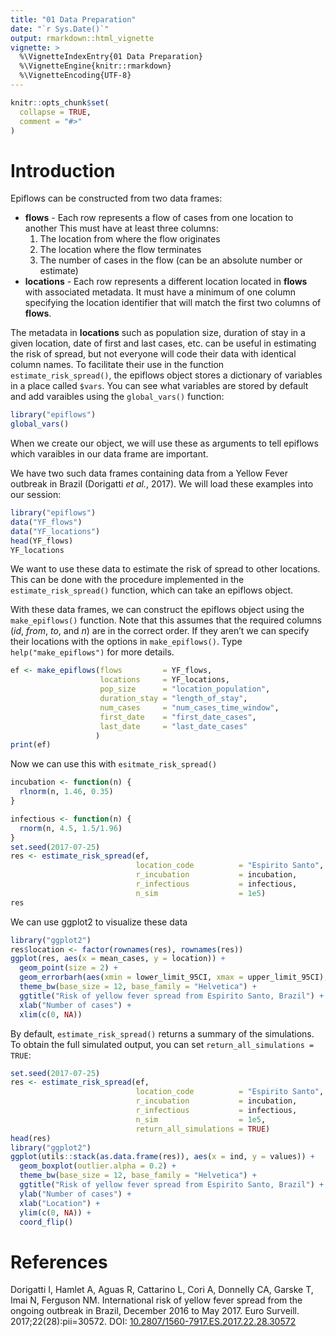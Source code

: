 ```yaml
---
title: "01 Data Preparation"
date: "`r Sys.Date()`"
output: rmarkdown::html_vignette
vignette: >
  %\VignetteIndexEntry{01 Data Preparation}
  %\VignetteEngine{knitr::rmarkdown}
  %\VignetteEncoding{UTF-8}
---
```


```r
knitr::opts_chunk$set(
  collapse = TRUE,
  comment = "#>"
)
```

# Introduction

Epiflows can be constructed from two data frames:

 - **flows** - Each row represents a flow of cases from one location to another
   This must have at least three columns:
     1. The location from where the flow originates
     2. The location where the flow terminates
     3. The number of cases in the flow (can be an absolute number or estimate)
 - **locations** - Each row represents a different location located in **flows**
   with associated metadata. It must have a minimum of one column specifying the
   location identifier that will match the first two columns of **flows**.

The metadata in **locations** such as population size, duration of stay in a 
given location, date of first and last cases, etc. can be useful in estimating
the risk of spread, but not everyone will code their data with identical column
names. To facilitate their use in the function `estimate_risk_spread()`, the
epiflows object stores a dictionary of variables in a place called `$vars`.
You can see what variables are stored by default and add varaibles using the
`global_vars()` function:

```r
library("epiflows")
global_vars()
```

When we create our object, we will use these as arguments to tell epiflows which
varaibles in our data frame are important.

We have two such data frames containing data from a Yellow Fever outbreak in 
Brazil (Dorigatti *et al.*, 2017). We will load these examples into our session:

```r
library("epiflows")
data("YF_flows")
data("YF_locations")
head(YF_flows)
YF_locations
```

We want to use these data to estimate the risk of spread to other locations. This can be done with the
procedure implemented in the `estimate_risk_spread()` function, which can take an epiflows object.

With these data frames, we can construct the epiflows object using the `make_epiflows()` function.
Note that this assumes that the required columns (*id*, *from*, *to*, and *n*) are in the correct
order. If they aren't we can specify their locations with the options in `make_epiflows()`. Type
`help("make_epiflows")` for more details.

```r
ef <- make_epiflows(flows         = YF_flows, 
                    locations     = YF_locations, 
                    pop_size      = "location_population",
                    duration_stay = "length_of_stay",
                    num_cases     = "num_cases_time_window",
                    first_date    = "first_date_cases",
                    last_date     = "last_date_cases"
                   )
print(ef)
```

Now we can use this with `esitmate_risk_spread()`

```r
incubation <- function(n) {
  rlnorm(n, 1.46, 0.35)
}

infectious <- function(n) {
  rnorm(n, 4.5, 1.5/1.96)
}
set.seed(2017-07-25)
res <- estimate_risk_spread(ef, 
                            location_code          = "Espirito Santo",
                            r_incubation           = incubation,
                            r_infectious           = infectious,
                            n_sim                  = 1e5)
res
```

We can use ggplot2 to visualize these data

```r
library("ggplot2")
res$location <- factor(rownames(res), rownames(res))
ggplot(res, aes(x = mean_cases, y = location)) +
  geom_point(size = 2) +
  geom_errorbarh(aes(xmin = lower_limit_95CI, xmax = upper_limit_95CI), height = .25) +
  theme_bw(base_size = 12, base_family = "Helvetica") +
  ggtitle("Risk of yellow fever spread from Espirito Santo, Brazil") +
  xlab("Number of cases") +
  xlim(c(0, NA))
```

By default, `estimate_risk_spread()` returns a summary of the simulations. To
obtain the full simulated output, you can set `return_all_simulations = TRUE`:

```r
set.seed(2017-07-25)
res <- estimate_risk_spread(ef, 
                            location_code          = "Espirito Santo",
                            r_incubation           = incubation,
                            r_infectious           = infectious,
                            n_sim                  = 1e5,
                            return_all_simulations = TRUE)
head(res)
library("ggplot2")
ggplot(utils::stack(as.data.frame(res)), aes(x = ind, y = values)) +
  geom_boxplot(outlier.alpha = 0.2) +
  theme_bw(base_size = 12, base_family = "Helvetica") +
  ggtitle("Risk of yellow fever spread from Espirito Santo, Brazil") +
  ylab("Number of cases") +
  xlab("Location") +
  ylim(c(0, NA)) +
  coord_flip()

```


# References

Dorigatti I, Hamlet A, Aguas R, Cattarino L, Cori A, Donnelly CA, Garske T, Imai N, Ferguson NM. International risk of yellow fever spread from the ongoing outbreak in Brazil, December 2016 to May 2017. Euro Surveill. 2017;22(28):pii=30572. DOI: [10.2807/1560-7917.ES.2017.22.28.30572](https://doi.org/10.2807/1560-7917.ES.2017.22.28.30572)